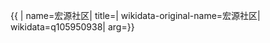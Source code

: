 {{ {{{1|PRC admin/showdata}}}|
name=宏源社区|
title=|
wikidata-original-name=宏源社区|
wikidata=q105950938|
arg={{{arg|}}}}}